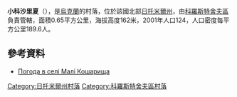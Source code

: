 {{coord|50|16|18|N|28|53|42|E|scale:30000|display=title}}

'''小科沙里夏'''（{{lang-uk|Малі Кошарища}}），是[[烏克蘭|烏克蘭]]的村落，位於該國北部[[日托米爾州|日托米爾州]]，由[[科羅斯特舍夫區|科羅斯特舍夫區]]負責管轄，面積0.65平方公里，海拔高度162米，2001年人口124，人口密度每平方公里189.6人。

==參考資料==
* [http://weather.in.ua/ua/zhitomirskaja/14786 Погода в селі Малі Кошарища] {{Wayback|url=http://weather.in.ua/ua/zhitomirskaja/14786 |date=20111219143727 }}

{{DEFAULTSORT:Малі Кошарища}}
[[Category:日托米爾州村落|Category:日托米爾州村落]]
[[Category:科羅斯特舍夫區村落|Category:科羅斯特舍夫區村落]]